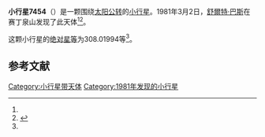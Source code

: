 {{Infobox planet
| bgcolour = #FFFFC0
| name = 7454 Kevinrighter
| symbol = 
| image = 
| caption = 
| discovery = yes
| discovery_ref = 
| discoverer = [[舒爾特·巴斯|舒爾特·巴斯]]
| discovery_site = [[赛丁泉山|赛丁泉山]] 
| discovered = 1981年3月2日
| designations = yes
| mp_name = 
| named_after = 
| alt_names = 1981 EW20/ 1989 VU5
| mp_category = [[主带小行星|主带小行星]]
| orbit_ref = <ref name="a">[http://ssd.jpl.nasa.gov/sbdb.cgi?sstr=7454 7454 Kevinrighter] {{Wayback|url=http://ssd.jpl.nasa.gov/sbdb.cgi?sstr=7454 |date=20201124024355 }}，小行星數據庫瀏覽器（JPL Small-Body Database Browser）－[[美国国家航空航天局|美国国家航空航天局]]喷气推进实验室</ref>
| epoch = 2456400.5 (2013年4月18日更新)
| aphelion = {{convert|3.6188969|AU|km|3|abbr=on|lk=out}}
| perihelion = {{convert|2.7297471|AU|km|3|abbr=on}}
| semimajor = {{convert|3.1743220|AU|km|3|abbr=on}}
| eccentricity = 0.1400535
| period = 2065.736439 [[日|日]]<br />5.66[[儒略年|儒略年]]
| avg_speed = 
| inclination = 0.89848
| asc_node = 14.51128
| mean_anomaly = 
| arg_peri = 308.01994
| satellites = 
| physical_characteristics = yes
| dimensions = 
| mass = 
| density = 
| surface_grav = 
| escape_velocity = 
| sidereal_day = 
| axial_tilt = 
| pole_ecliptic_lat = 
| pole_ecliptic_lon = 
| albedo = 
| temperatures= 
| temp_name1 = 
| mean_temp_1 = 
| max_temp_1 = 
| temp_name2 = 
| max_temp_2 = 
| spectral_type = 
| abs_magnitude = 308.01994
}}

'''小行星7454'''（{{lang-en|7454 Kevinrighter}}）是一颗围绕[[太阳|太阳]][[公转|公转]]的[[小行星|小行星]]。1981年3月2日，[[舒爾特·巴斯|舒爾特·巴斯]]在赛丁泉山发现了此天体<ref name="a" /><ref>{{cite news|title=小行星列表|url=http://cfa-www.harvard.edu/iau/lists/NumberedMPs.txt|accessdate=2013-07-08|newspaper=哈佛大学|archive-date=2008-05-17|archive-url=https://web.archive.org/web/20080517010638/http://cfa-www.harvard.edu/iau/lists/NumberedMPs.txt|dead-url=no}}</ref>。

这颗小行星的[[绝对星等|绝对星等]]为308.01994等<ref name="a" />。

==参考文献==
{{reflist}}
{{Minor Planet Number|[[小行星7453|小行星7453]]|[[小行星7455|小行星7455]]}}

{{小天体}}

[[Category:小行星带天体|Category:小行星带天体]]
[[Category:1981年发现的小行星|Category:1981年发现的小行星]]

{{asteroid-stub}}